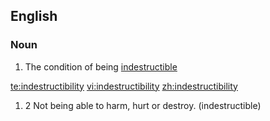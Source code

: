 ==English==

===Noun===
{{en-noun|-}}

# The condition of being [[indestructible]]

[[te:indestructibility]]
[[vi:indestructibility]]
[[zh:indestructibility]]
#2 Not being able to harm, hurt or destroy. (indestructible)